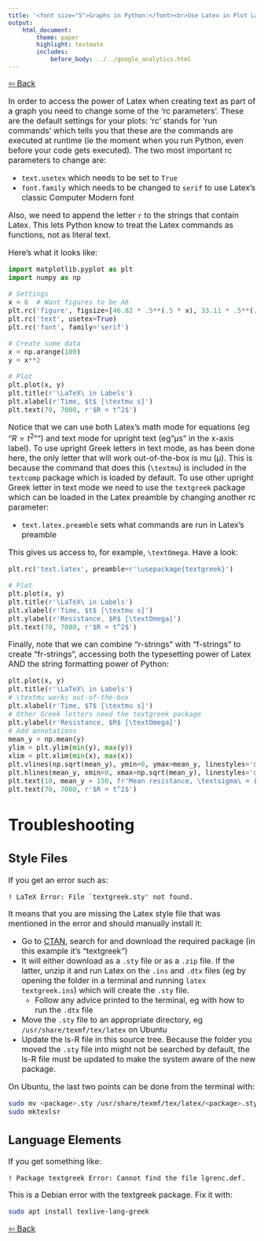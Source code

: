 ---
title: '<font size="5">Graphs in Python:</font><br>Use Latex in Plot Labels'
output:
    html_document:
        theme: paper
        highlight: textmate
        includes:
            before_body: ../../google_analytics.html
---

<font size="3">

[⇦ Back](../../python.html)

In order to access the power of Latex when creating text as part of a graph you need to change some of the 'rc parameters'. These are the default settings for your plots: 'rc' stands for 'run commands' which tells you that these are the commands are executed at runtime (ie the moment when you run Python, even before your code gets executed). The two most important rc parameters to change are:

- `text.usetex` which needs to be set to `True`
- `font.family` which needs to be changed to `serif` to use Latex's classic Computer Modern font

Also, we need to append the letter `r` to the strings that contain Latex. This lets Python know to treat the Latex commands as functions, not as literal text.

Here's what it looks like:

```{python}
import matplotlib.pyplot as plt
import numpy as np

# Settings
x = 6  # Want figures to be A6
plt.rc('figure', figsize=[46.82 * .5**(.5 * x), 33.11 * .5**(.5 * x)])
plt.rc('text', usetex=True)
plt.rc('font', family='serif')

# Create some data
x = np.arange(100)
y = x**2

# Plot
plt.plot(x, y)
plt.title(r'\LaTeX\ in Labels')
plt.xlabel(r'Time, $t$ [\textmu s]')
plt.text(70, 7000, r'$R = t^2$')
```

Notice that we can use both Latex's math mode for equations (eg "$R = t^2$"") and text mode for upright text (eg "&mu;s" in the x-axis label). To use upright Greek letters in text mode, as has been done here, the only letter that will work out-of-the-box is mu (&mu;). This is because the command that does this (`\textmu`) is included in the `textcomp` package which is loaded by default. To use other upright Greek letter in text mode we need to use the `textgreek` package which can be loaded in the Latex preamble by changing another rc parameter:

- `text.latex.preamble` sets what commands are run in Latex's preamble

This gives us access to, for example, `\textOmega`. Have a look:

```{python}
plt.rc('text.latex', preamble=r'\usepackage{textgreek}')

# Plot
plt.plot(x, y)
plt.title(r'\LaTeX\ in Labels')
plt.xlabel(r'Time, $t$ [\textmu s]')
plt.ylabel(r'Resistance, $R$ [\textOmega]')
plt.text(70, 7000, r'$R = t^2$')
```

Finally, note that we can combine "r-strings" with "f-strings" to create "fr-strings", accessing both the typesetting power of Latex AND the string formatting power of Python:

```{python}
plt.plot(x, y)
plt.title(r'\LaTeX\ in Labels')
# \textmu works out-of-the-box
plt.xlabel(r'Time, $T$ [\textmu s]')
# Other Greek letters need the textgreek package
plt.ylabel(r'Resistance, $R$ [\textOmega]')
# Add annotations
mean_y = np.mean(y)
ylim = plt.ylim(min(y), max(y))
xlim = plt.xlim(min(x), max(x))
plt.vlines(np.sqrt(mean_y), ymin=0, ymax=mean_y, linestyles='dashed')
plt.hlines(mean_y, xmin=0, xmax=np.sqrt(mean_y), linestyles='dashed')
plt.text(10, mean_y + 150, fr'Mean resistance, \textsigma\ = {np.mean(y)}\textOmega')
plt.text(70, 7000, r'$R = t^2$')
```

Troubleshooting
===============

Style Files
-----------
If you get an error such as:
```
! LaTeX Error: File `textgreek.sty' not found.
```
It means that you are missing the Latex style file that was mentioned in the error and should manually install it:

- Go to [CTAN](https://www.ctan.org/), search for and download the required package (in this example it's "textgreek")
- It will either download as a `.sty` file or as a `.zip` file. If the latter, unzip it and run Latex on the `.ins` and `.dtx` files (eg by opening the folder in a terminal and running `latex textgreek.ins`) which will create the `.sty` file.
    - Follow any advice printed to the terminal, eg with how to run the `.dtx` file
- Move the `.sty` file to an appropriate directory, eg `/usr/share/texmf/tex/latex` on Ubuntu
- Update the ls-R file in this source tree. Because the folder you moved the `.sty` file into might not be searched by default, the ls-R file must be updated to make the system aware of the new package.

On Ubuntu, the last two points can be done from the terminal with:

```{bash, eval=FALSE}
sudo mv <package>.sty /usr/share/texmf/tex/latex/<package>.sty
sudo mktexlsr
```

Language Elements
-----------------
If you get something like:

```
! Package textgreek Error: Cannot find the file lgrenc.def.
```

This is a Debian error with the textgreek package. Fix it with:

```{bash, eval=FALSE}
sudo apt install texlive-lang-greek
```

[⇦ Back](../../python.html)

</font>
